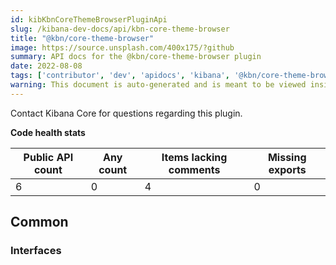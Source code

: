 ```yaml
---
id: kibKbnCoreThemeBrowserPluginApi
slug: /kibana-dev-docs/api/kbn-core-theme-browser
title: "@kbn/core-theme-browser"
image: https://source.unsplash.com/400x175/?github
summary: API docs for the @kbn/core-theme-browser plugin
date: 2022-08-08
tags: ['contributor', 'dev', 'apidocs', 'kibana', '@kbn/core-theme-browser']
warning: This document is auto-generated and is meant to be viewed inside our experimental, new docs system. Reach out in #docs-engineering for more info.
---
```




Contact Kibana Core for questions regarding this plugin.

**Code health stats**

| Public API count  | Any count | Items lacking comments | Missing exports |
|-------------------|-----------|------------------------|-----------------|
| 6 | 0 | 4 | 0 |

## Common

### Interfaces
<DocDefinitionList data={kbnCoreThemeBrowserObj.common.interfaces}/>

